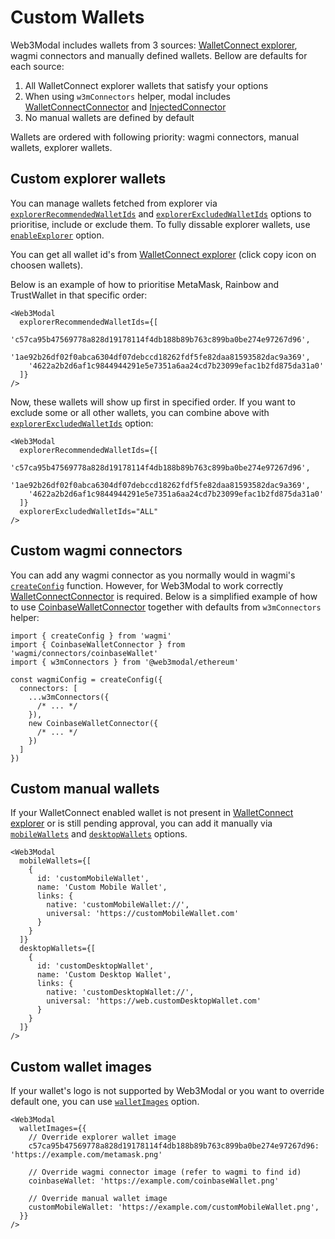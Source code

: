 # Custom Wallets

Web3Modal includes wallets from 3 sources: [WalletConnect explorer](https://walletconnect.com/explorer), wagmi connectors and manually defined wallets.
Bellow are defaults for each source:

1. All WalletConnect explorer wallets that satisfy your options
2. When using `w3mConnectors` helper, modal includes [WalletConnectConnector](https://wagmi.sh/react/connectors/walletConnect) and [InjectedConnector](https://wagmi.sh/react/connectors/injected)
3. No manual wallets are defined by default

Wallets are ordered with following priority: wagmi connectors, manual wallets, explorer wallets.

## Custom explorer wallets

You can manage wallets fetched from explorer via [`explorerRecommendedWalletIds`](./options#explorerrecommendedwalletids-optional) and [`explorerExcludedWalletIds`](./options#explorerexcludedwalletids-optional) options to prioritise, include or exclude them.
To fully dissable explorer wallets, use [`enableExplorer`](./options#enableexplorer-optional) option.

You can get all wallet id's from [WalletConnect explorer](https://walletconnect.com/explorer?type=wallet) (click copy icon on choosen wallets).

Below is an example of how to prioritise MetaMask, Rainbow and TrustWallet in that specific order:

```tsx
<Web3Modal
  explorerRecommendedWalletIds={[
    'c57ca95b47569778a828d19178114f4db188b89b763c899ba0be274e97267d96',
    '1ae92b26df02f0abca6304df07debccd18262fdf5fe82daa81593582dac9a369',
    '4622a2b2d6af1c9844944291e5e7351a6aa24cd7b23099efac1b2fd875da31a0'
  ]}
/>
```

Now, these wallets will show up first in specified order. If you want to exclude some or all other wallets, you can combine above with [`explorerExcludedWalletIds`](./options#explorerexcludedwalletids-optional) option:

```tsx
<Web3Modal
  explorerRecommendedWalletIds={[
    'c57ca95b47569778a828d19178114f4db188b89b763c899ba0be274e97267d96',
    '1ae92b26df02f0abca6304df07debccd18262fdf5fe82daa81593582dac9a369',
    '4622a2b2d6af1c9844944291e5e7351a6aa24cd7b23099efac1b2fd875da31a0'
  ]}
  explorerExcludedWalletIds="ALL"
/>
```

## Custom wagmi connectors

You can add any wagmi connector as you normally would in wagmi's [`createConfig`](https://wagmi.sh/react/config) function. However, for Web3Modal to work correctly [WalletConnectConnector](https://wagmi.sh/react/connectors/walletConnect) is required.
Below is a simplified example of how to use [CoinbaseWalletConnector](https://wagmi.sh/react/connectors/coinbaseWallet) together with defaults from `w3mConnectors` helper:

```tsx
import { createConfig } from 'wagmi'
import { CoinbaseWalletConnector } from 'wagmi/connectors/coinbaseWallet'
import { w3mConnectors } from '@web3modal/ethereum'

const wagmiConfig = createConfig({
  connectors: [
    ...w3mConnectors({
      /* ... */
    }),
    new CoinbaseWalletConnector({
      /* ... */
    })
  ]
})
```

## Custom manual wallets

If your WalletConnect enabled wallet is not present in [WalletConnect explorer](https://walletconnect.com/explorer) or is still pending approval,
you can add it manually via [`mobileWallets`](./options#mobilewallets-optional) and [`desktopWallets`](./options#desktopwallets-optional) options.

```tsx
<Web3Modal
  mobileWallets={[
    {
      id: 'customMobileWallet',
      name: 'Custom Mobile Wallet',
      links: {
        native: 'customMobileWallet://',
        universal: 'https://customMobileWallet.com'
      }
    }
  ]}
  desktopWallets={[
    {
      id: 'customDesktopWallet',
      name: 'Custom Desktop Wallet',
      links: {
        native: 'customDesktopWallet://',
        universal: 'https://web.customDesktopWallet.com'
      }
    }
  ]}
/>
```

## Custom wallet images

If your wallet's logo is not supported by Web3Modal or you want to override default one, you can use [`walletImages`](./options#walletimages-optional) option.

```tsx
<Web3Modal
  walletImages={{
    // Override explorer wallet image
    c57ca95b47569778a828d19178114f4db188b89b763c899ba0be274e97267d96: 'https://example.com/metamask.png'

    // Override wagmi connector image (refer to wagmi to find id)
    coinbaseWallet: 'https://example.com/coinbaseWallet.png'

    // Override manual wallet image
    customMobileWallet: 'https://example.com/customMobileWallet.png',
  }}
/>
```
